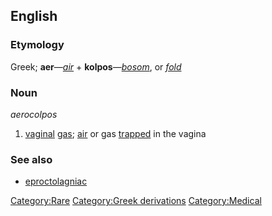 ==English==
===Etymology===
Greek; '''aer'''&mdash;''[[air]]'' + '''kolpos'''&mdash;''[[bosom]]'', or ''[[fold]]''
<br>{{etystub}} <!---Needs Greek alphabet--->

===Noun===
''aerocolpos''

# [[vagina]]l [[gas]]; [[air]] or gas [[trap]]ped in the vagina

===See also===
* [[eproctolagniac]]

[[Category:Rare]]
[[Category:Greek derivations]]
[[Category:Medical]]